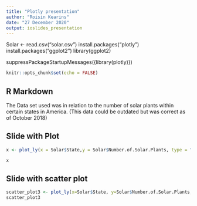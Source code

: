 ```yaml
---
title: "Plotly presentation"
author: "Roisin Kearins"
date: "27 December 2020"
output: ioslides_presentation
---
```

Solar <- read.csv("solar.csv")
install.packages("plotly")
install.packages("ggplot2")
library(ggplot2)

suppressPackageStartupMessages({library(plotly)})
```r
knitr::opts_chunk$set(echo = FALSE)
```

## R Markdown


The Data set used was in relation to the number of solar plants within certain states in America. (This data could be outdated but was correct as of October 2018)

## Slide with Plot

```r
x <- plot_ly(x = Solar$State,y = Solar$Number.of.Solar.Plants, type = "bar")

x
```

## Slide with scatter plot

```r
scatter_plot3 <- plot_ly(x=Solar$State, y=Solar$Number.of.Solar.Plants,type='scatter',mode='markers',color = Solar$State, size = )
scatter_plot3

```
